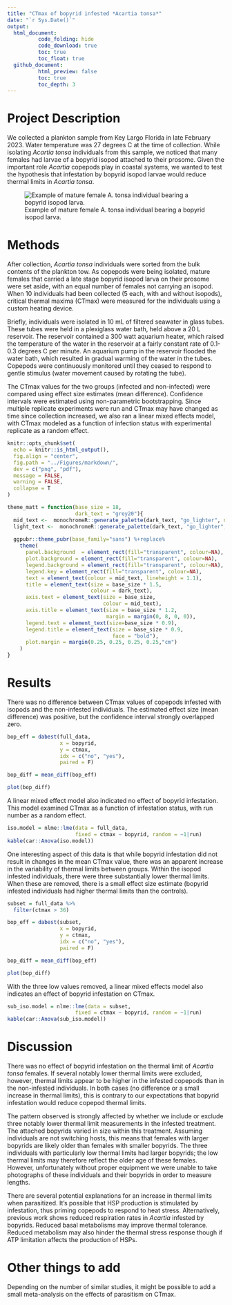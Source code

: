 ```yaml
---
title: "CTmax of bopyrid infested *Acartia tonsa*"
date: "`r Sys.Date()`"
output: 
  html_document:
          code_folding: hide
          code_download: true
          toc: true
          toc_float: true
  github_document:
          html_preview: false
          toc: true
          toc_depth: 3
---
```


# Project Description

We collected a plankton sample from Key Largo Florida in late February 2023. Water temperature was 27 degrees C at the time of collection. While isolating *Acartia tonsa* individuals from this sample, we noticed that many females had larvae of a bopyrid isopod attached to their prosome. Given the important role *Acartia* copepods play in coastal systems, we wanted to test the hypothesis that infestation by bopyrid isopod larvae would reduce thermal limits in *Acartia tonsa*.

![Example of mature female A. tonsa individual bearing a bopyrid isopod larva.](images/IMG_1347.jpeg)

# Methods

After collection, *Acartia tonsa* individuals were sorted from the bulk contents of the plankton tow. As copepods were being isolated, mature females that carried a late stage bopyrid isopod larva on their prosome were set aside, with an equal number of females not carrying an isopod. When 10 individuals had been collected (5 each, with and without isopods), critical thermal maxima (CTmax) were measured for the individuals using a custom heating device.

Briefly, individuals were isolated in 10 mL of filtered seawater in glass tubes. These tubes were held in a plexiglass water bath, held above a 20 L reservoir. The reservoir contained a 300 watt aquarium heater, which raised the temperature of the water in the reservoir at a fairly constant rate of 0.1-0.3 degrees C per minute. An aquarium pump in the reservoir flooded the water bath, which resulted in gradual warming of the water in the tubes. Copepods were continuously monitored until they ceased to respond to gentle stimulus (water movement caused by rotating the tube).

The CTmax values for the two groups (infected and non-infected) were compared using effect size estimates (mean difference). Confidence intervals were estimated using non-parametric bootstrapping. Since multiple replicate experiments were run and CTmax may have changed as time since collection increased, we also ran a linear mixed effects model, with CTmax modeled as a function of infection status with experimental replicate as a random effect.

```r
knitr::opts_chunk$set(
  echo = knitr::is_html_output(),
  fig.align = "center",
  fig.path = "../Figures/markdown/",
  dev = c("png", "pdf"),
  message = FALSE,
  warning = FALSE,
  collapse = T
)

theme_matt = function(base_size = 18,
                      dark_text = "grey20"){
  mid_text <-  monochromeR::generate_palette(dark_text, "go_lighter", n_colours = 5)[2]
  light_text <-  monochromeR::generate_palette(dark_text, "go_lighter", n_colours = 5)[3]
  
  ggpubr::theme_pubr(base_family="sans") %+replace% 
    theme(
      panel.background  = element_rect(fill="transparent", colour=NA), 
      plot.background = element_rect(fill="transparent", colour=NA), 
      legend.background = element_rect(fill="transparent", colour=NA),
      legend.key = element_rect(fill="transparent", colour=NA),
      text = element_text(colour = mid_text, lineheight = 1.1),
      title = element_text(size = base_size * 1.5,
                           colour = dark_text),
      axis.text = element_text(size = base_size,
                               colour = mid_text),
      axis.title = element_text(size = base_size * 1.2,
                                margin = margin(0, 8, 0, 0)),
      legend.text = element_text(size=base_size * 0.9),
      legend.title = element_text(size = base_size * 0.9, 
                                  face = "bold"),
      plot.margin = margin(0.25, 0.25, 0.25, 0.25,"cm")
    )
}
```

# Results

There was no difference between CTmax values of copepods infested with isopods and the non-infested individuals. The estimated effect size (mean difference) was positive, but the confidence interval strongly overlapped zero.

```r
bop_eff = dabest(full_data,
                 x = bopyrid,
                 y = ctmax, 
                 idx = c("no", "yes"),
                 paired = F)

bop_diff = mean_diff(bop_eff)

plot(bop_diff)
```

A linear mixed effect model also indicated no effect of bopyrid infestation. This model examined CTmax as a function of infestation status, with run number as a random effect.

```r
iso.model = nlme::lme(data = full_data, 
                      fixed = ctmax ~ bopyrid, random = ~1|run)
kable(car::Anova(iso.model))
```

One interesting aspect of this data is that while bopyrid infestation did not result in changes in the mean CTmax value, there was an apparent increase in the variability of thermal limits between groups. Within the isopod infested individuals, there were three substantially lower thermal limits. When these are removed, there is a small effect size estimate (bopyrid infested individuals had higher thermal limits than the controls).

```r
subset = full_data %>%  
  filter(ctmax > 36)  

bop_eff = dabest(subset,
                 x = bopyrid,
                 y = ctmax, 
                 idx = c("no", "yes"),
                 paired = F)

bop_diff = mean_diff(bop_eff)

plot(bop_diff)
```

With the three low values removed, a linear mixed effects model also indicates an effect of bopyrid infestation on CTmax.

```r
sub_iso.model = nlme::lme(data = subset, 
                      fixed = ctmax ~ bopyrid, random = ~1|run)
kable(car::Anova(sub_iso.model))
```

# Discussion

There was no effect of bopyrid infestation on the thermal limit of *Acartia tonsa* females. If several notably lower thermal limits were excluded, however, thermal limits appear to be higher in the infested copepods than in the non-infested individuals. In both cases (no difference or a small increase in thermal limits), this is contrary to our expectations that bopyrid infestation would reduce copepod thermal limits.

The pattern observed is strongly affected by whether we include or exclude three notably lower thermal limit measurements in the infested treatment. The attached bopyrids varied in size within this treatment. Assuming individuals are not switching hosts, this means that females with larger bopyrids are likely older than females with smaller bopyrids. The three individuals with particularly low thermal limits had larger bopyrids; the low thermal limits may therefore reflect the older age of these females. However, unfortunately without proper equipment we were unable to take photographs of these individuals and their bopyrids in order to measure lengths.

There are several potential explanations for an increase in thermal limits when parasitized. It's possible that HSP production is stimulated by infestation, thus priming copepods to respond to heat stress. Alternatively, previous work shows reduced respiration rates in *Acartia* infested by bopyrids. Reduced basal metabolisms may improve thermal tolerance. Reduced metabolism may also hinder the thermal stress response though if ATP limitation affects the production of HSPs.

# Other things to add

Depending on the number of similar studies, it might be possible to add a small meta-analysis on the effects of parasitism on CTmax.
